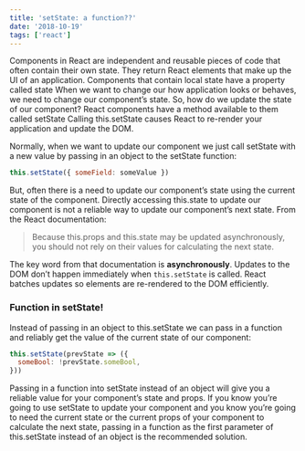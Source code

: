 ```yaml
---
title: 'setState: a function??'
date: '2018-10-19'
tags: ['react']
---
```


Components in React are independent and reusable pieces of code that often contain their own state. They return React elements that make up the UI of an application. Components that contain local state have a property called state When we want to change our how application looks or behaves, we need to change our component’s state. So, how do we update the state of our component? React components have a method available to them called setState Calling this.setState causes React to re-render your application and update the DOM.

Normally, when we want to update our component we just call setState with a new value by passing in an object to the setState function:

```js
this.setState({ someField: someValue })
```

But, often there is a need to update our component’s state using the current state of the component. Directly accessing this.state to update our component is not a reliable way to update our component’s next state. From the React documentation:

> Because this.props and this.state may be updated asynchronously, you should not rely on their values for calculating the next state.

The key word from that documentation is **asynchronously**. Updates to the DOM don’t happen immediately when `this.setState` is called. React batches updates so elements are re-rendered to the DOM efficiently.

### Function in setState!

Instead of passing in an object to this.setState we can pass in a function and reliably get the value of the current state of our component:

```js
this.setState(prevState => ({
  someBool: !prevState.someBool,
}))
```

Passing in a function into setState instead of an object will give you a reliable value for your component’s state and props. If you know you’re going to use setState to update your component and you know you’re going to need the current state or the current props of your component to calculate the next state, passing in a function as the first parameter of this.setState instead of an object is the recommended solution.

